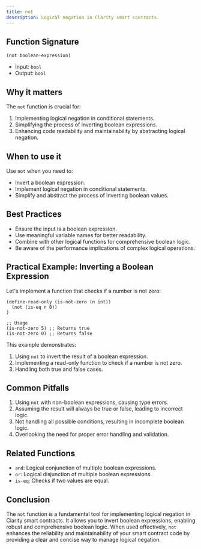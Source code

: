 ```yaml
---
title: not
description: Logical negation in Clarity smart contracts.
---
```


## Function Signature

```clarity
(not boolean-expression)
```

- Input: `bool`
- Output: `bool`

## Why it matters

The `not` function is crucial for:

1. Implementing logical negation in conditional statements.
2. Simplifying the process of inverting boolean expressions.
3. Enhancing code readability and maintainability by abstracting logical negation.

## When to use it

Use `not` when you need to:

- Invert a boolean expression.
- Implement logical negation in conditional statements.
- Simplify and abstract the process of inverting boolean values.

## Best Practices

- Ensure the input is a boolean expression.
- Use meaningful variable names for better readability.
- Combine with other logical functions for comprehensive boolean logic.
- Be aware of the performance implications of complex logical operations.

## Practical Example: Inverting a Boolean Expression

Let's implement a function that checks if a number is not zero:

```clarity
(define-read-only (is-not-zero (n int))
  (not (is-eq n 0))
)

;; Usage
(is-not-zero 5) ;; Returns true
(is-not-zero 0) ;; Returns false
```

This example demonstrates:
1. Using `not` to invert the result of a boolean expression.
2. Implementing a read-only function to check if a number is not zero.
3. Handling both true and false cases.

## Common Pitfalls

1. Using `not` with non-boolean expressions, causing type errors.
2. Assuming the result will always be true or false, leading to incorrect logic.
3. Not handling all possible conditions, resulting in incomplete boolean logic.
4. Overlooking the need for proper error handling and validation.

## Related Functions

- `and`: Logical conjunction of multiple boolean expressions.
- `or`: Logical disjunction of multiple boolean expressions.
- `is-eq`: Checks if two values are equal.

## Conclusion

The `not` function is a fundamental tool for implementing logical negation in Clarity smart contracts. It allows you to invert boolean expressions, enabling robust and comprehensive boolean logic. When used effectively, `not` enhances the reliability and maintainability of your smart contract code by providing a clear and concise way to manage logical negation.
